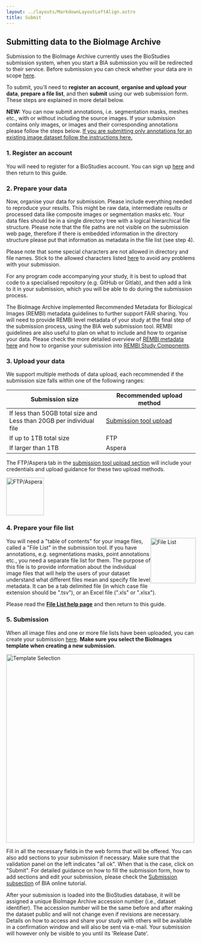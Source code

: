 ```yaml
---
layout: ../layouts/MarkdownLayoutLeftAlign.astro
title: Submit
---
```


## Submitting data to the BioImage Archive

Submission to the BioImage Archive currently uses the BioStudies submission system, when you start a BIA submission you will be redirected to their service. Before submission you can check whether your data are in scope [here](/bioimage-archive/scope).

To submit, you'll need to **register an account**, **organise and upload your data**, **prepare a file list**, and then **submit** using our web submission form. These steps are explained in more detail below.

**NEW:** You can now submit annotations, i.e. segmentation masks, meshes etc., with or without including the source images. If your submission contains only images, or images and their corresponding annotations please follow the steps below. [If you are submitting only annotations for an existing image dataset follow the instructions here.](/bioimage-archive/submit-annotations)

### 1. Register an account

You will need to register for a BioStudies account. You can sign up [here](https://www.ebi.ac.uk/biostudies/submissions/#/signup) and then return to this guide.

### 2. Prepare your data

Now, organise your data for submission. Please include everything needed to reproduce your results. This might be raw data, intermediate results or processed data like composite images or segmentation masks etc. Your data files should be in a single directory tree with a logical hierarchical file structure. Please note that the file paths are not visible on the submission web page, therefore if there is embedded information in the directory structure please put that information as metadata in the file list (see step 4).

Please note that some special characters are not allowed in directory and file names. Stick to the allowed characters listed [here](/bioimage-archive/help-file-list/#namerules) to avoid any problems with your submission. 

For any program code accompanying your study, it is best to upload that code to a specialised repository (e.g. GitHub or Gitlab), and then add a link to it in your submission, which you will be able to do during the submission process.  

The BioImage Archive implemented  Recommended Metadata for Biological Images (REMBI) metadata guidelines
to further support FAIR sharing. You will need to provide REMBI level metadata of your study at the final
step of the submission process, using the BIA web submission tool. REMBI guidelines are also useful to
plan on what to include and how to organise your data. Please check the more detailed overview of
[REMBI metadata here](/bioimage-archive/rembi-help-overview) and how to organise your submission into
[REMBI Study Components](/bioimage-archive/rembi-help-examples/).

### 3. Upload your data

We support multiple methods of data upload, each recommended if the submission size falls within one of the following ranges:

| Submission size | Recommended upload method |
| --------------- | ------------------------- |
| If less than 50GB total size and <br/> Less than 20GB per individual file   | [Submission tool upload](https://www.ebi.ac.uk/biostudies/submissions/files)    |
| If up to 1TB total size        | FTP                       |
| If larger than 1TB     | Aspera     

The FTP/Aspera tab in the [submission tool upload section](https://www.ebi.ac.uk/biostudies/submissions/files) will include your credentials and upload guidance for these two upload methods.

<img src={ftpAsperaImage.src} alt="FTP/Aspera" style="height: 100px;"/>

### 4. Prepare your file list

<img src={fileListImage.src} alt="File List" style="height: 120px; float: right;"/>

You will need a "table of contents" for your image files, called a "File List" in the submission tool. 
If you have annotations, e.g. segmentations masks, point annotations etc., you need a separate file list for them. The purpose of this file is to provide information about the individual image files that will help the users of your dataset understand what different files mean and specify file level metadata. It can be a tab delimited file (in which case file extension should be ".tsv"), or an Excel file (".xls" or ".xlsx"). 

Please read the **[File List help page](/bioimage-archive/help-file-list)** and then return to this guide.


### 5. Submission

When all image files and one or more file lists have been uploaded, you can create your submission
[here](https://www.ebi.ac.uk/biostudies/submissions/new;template=bioimages). **Make sure you select the BioImages template when creating a new submission**.

<img src={templateselection.src} alt="Template Selection" style="height: 500px; float: center;"/>

Fill in all the necessary
fields in the web forms that will be offered. You can also add sections to your submission if necessary.
Make sure that the validation panel on the left indicates "all ok". When that is the case, click on
"Submit". For detailed guidance on how to fill the submission form, how to add sections and edit your
submission, please check the [Submission subsection](https://www.ebi.ac.uk/training/online/courses/bioimage-archive-quick-tour/submitting-data-to-resource-name/submission/)
of BIA online tutorial. 

After your submission is loaded into the BioStudies database, it will be assigned a unique BioImage
Archive accession number (i.e., dataset identifier). The accession number will be the same before and
after making the dataset public and will not change even if revisions are necessary. Details on how to access and share your study
with others will be available in a confirmation window and will also be sent via e-mail. Your submission
will however only be visible to you until its 'Release Date'.
